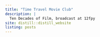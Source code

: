 ```yaml
---
title: "Time Travel Movie Club"
description: |
  Ten Decades of Film, broadcast at 12fpy
site: distill::distill_website
listing: posts
---
```

